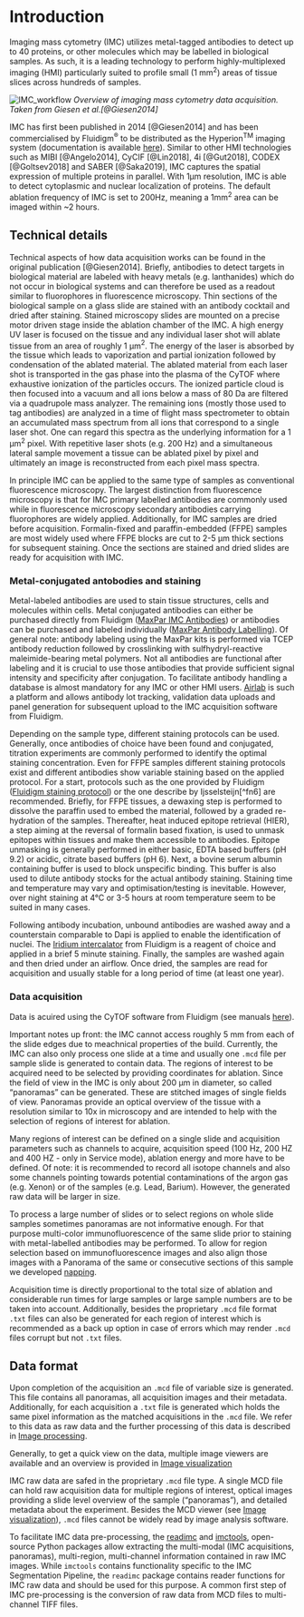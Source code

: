# Introduction {#intro}

Imaging mass cytometry (IMC) utilizes metal-tagged antibodies to detect up to 40
proteins, or other molecules which may be labelled in biological samples. As
such, it is a leading technology to perform highly-multiplexed imaging (HMI)
particularly suited to profile small (1 mm$^2$) areas of tissue slices
across hundreds of samples.

![IMC_workflow](img/IMC_workflow.png)
*Overview of imaging mass cytometry data acquisition. Taken from Giesen et al.[@Giesen2014]*

IMC has first been published in 2014 [@Giesen2014] and has been commercialised by
Fluidigm<sup>&reg;</sup> to be distributed as the Hyperion<sup>TM</sup> imaging
system (documentation is available
[here](https://www.fluidigm.com/products-services/instruments/hyperion)).
Similar to other HMI technologies such as MIBI [@Angelo2014], CyCIF [@Lin2018],
4i [@Gut2018], CODEX [@Goltsev2018] and SABER [@Saka2019], IMC captures the spatial
expression of multiple proteins in parallel. With 1µm resolution, IMC is able to
detect cytoplasmic and nuclear localization of proteins. The default ablation
frequency of IMC is set to 200Hz, meaning a 1mm<sup>2</sup> area can be imaged
within ~2 hours.

## Technical details

Technical aspects of how data acquisition works can be found in the original
publication [@Giesen2014]. Briefly, antibodies to detect targets in biological
material are labeled with heavy metals (e.g. lanthanides) which do not occur in
biological systems and can therefore be used as a readout similar to
fluorophores in fluorescence microscopy. Thin sections of the biological sample
on a glass slide are stained with an antibody cocktail and dried after staining.
Stained microscopy slides are mounted on a precise motor driven stage inside the
ablation chamber of the IMC. A high energy UV laser is focused on the tissue and
any individual laser shot will ablate tissue from an area of roughly 1
µm$^2$. The energy of the laser is absorbed by the tissue which leads
to vaporization and partial ionization followed by condensation of the ablated
material. The ablated material from each laser shot is transported in the gas
phase into the plasma of the CyTOF where exhaustive ionization of the particles
occurs. The ionized particle cloud is then focused into a vacuum and all ions
below a mass of 80 Da are filtered via a quadrupole mass analyzer. The remaining
ions (mostly those used to tag antibodies) are analyzed in a time of flight mass
spectrometer to obtain an accumulated mass spectrum from all ions that
correspond to a single laser shot. One can regard this spectra as the underlying
information for a 1 µm$^2$ pixel. With repetitive laser shots (e.g.
200 Hz) and a simultaneous lateral sample movement a tissue can be ablated pixel
by pixel and ultimately an image is reconstructed from each pixel mass spectra.

In principle IMC can be applied to the same type of samples as conventional
fluorescence microscopy. The largest distinction from fluorescence microscopy is
that for IMC primary labelled antibodies are commonly used while in fluorescence
microscopy secondary antibodies carrying fluorophores are widely applied.
Additionally, for IMC samples are dried before acquisition. Formalin-fixed and
paraffin-embedded (FFPE) samples are most widely used where FFPE blocks are cut
to 2-5 µm thick sections for subsequent staining. Once the sections are
stained and dried slides are ready for acquisition with IMC.


### Metal-conjugated antobodies and staining

Metal-labeled antibodies are used to stain tissue structures, cells and
molecules within cells. Metal conjugated antibodies can either be purchased
directly from Fluidigm ([MaxPar IMC Antibodies](
https://store.fluidigm.com/Cytometry/ConsumablesandReagentsCytometry/MaxparAntibodies?cclcl=en_US))
or antibodies can be purchased and labeled individually ([MaxPar Antibody
Labelling](https://store.fluidigm.com/Cytometry/ConsumablesandReagentsCytometry/MaxparAntibodyLabelingKits?cclcl=en_US)).
Of general note: antibody labeling using the MaxPar kits is performed via TCEP
antibody reduction followed by crosslinking with sulfhydryl-reactive
maleimide-bearing metal polymers. Not all antibodies are functional after
labeling and it is crucial to use those antibodies that provide sufficient
signal intensity and specificity after conjugation. To facilitate antibody
handling a database is almost mandatory for any IMC or other HMI users.
[Airlab](https://github.com/BodenmillerGroup/airlab-web) is such a platform and
allows antibody lot tracking, validation data uploads and panel generation for
subsequent upload to the IMC acquisition software from Fluidigm.

Depending on the sample type, different staining protocols can be used.
Generally, once antibodies of choice have been found and conjugated, titration
experiments are commonly performed to identify the optimal staining
concentration. Even for FFPE samples different staining protocols exist and
different antibodies show variable staining based on the applied protocol. For a
start, protocols such as the one provided by Fluidigm ([Fluidigm staining
protocol]()) or the one describe by Ijsselsteijn[^fn6] are recommended. Briefly,
for FFPE tissues, a dewaxing step is performed to dissolve the paraffin used to
embed the material, followed by a graded re-hydration of the samples.
Thereafter, heat induced epitope retrieval (HIER), a step aiming at the reversal
of formalin based fixation, is used to unmask epitopes within tissues and make
them accessible to antibodies. Epitope unmasking is generally performed in
either basic, EDTA based buffers (pH 9.2) or acidic, citrate based buffers  (pH
6). Next, a bovine serum albumin containing buffer is used to block unspecific
binding. This buffer is also used to dilute antibody stocks for the actual
antibody staining. Staining time and temperature may vary and
optimisation/testing is inevitable. However, over night staining at 4&deg;C or
3-5 hours at room temperature seem to be suited in many cases.

Following antibody incubation, unbound antibodies are washed away and a
counterstain comparable to Dapi is applied to enable the identification of
nuclei. The [Iridium
intercalator](https://store.fluidigm.com/Cytometry/ConsumablesandReagentsCytometry/MassCytometryReagents/Cell-ID%E2%84%A2%20Intercalator-Ir%E2%80%94125%20%C2%B5M)
from Fluidigm is a reagent of choice and applied in a brief 5 minute staining.
Finally, the samples are washed again and then dried under an airflow. Once
dried, the samples are read for acquisition and usually stable for a long period
of time (at least one year).

### Data acquisition

Data is acuired using the CyTOF software from Fluidigm (see manuals
[here](https://go.fluidigm.com/hyperion-support-documents)).

Important notes up front: the IMC cannot access roughly 5 mm from each of the
slide edges due to meachnical properties of the build. Currently, the IMC can
also only process one slide at a time and usually one `.mcd` file per sample
slide is generated to contain data. The regions of interest to be acquired need
to be selected by providing coordinates for ablation. Since the field of view in
the IMC is only about 200 &mu;m in diameter, so called "panoramas" can be
generated. These are stitched images of single fields of view. Panoramas provide
an optical overview of the tissue with a resolution similar to 10x in microscopy
and are intended to help with the selection of regions of interest for ablation.

Many regions of interest can be defined on a single slide and acquisition
parameters such as channels to acquire, acquisition speed (100 Hz, 200 HZ and
400 HZ - only in Service mode), ablation energy and more have to be defined. Of
note: it is recommended to record all isotope channels and also some channels
pointing towards potential contaminations of the argon gas (e.g. Xenon) or of
the samples (e.g. Lead, Barium). However, the generated raw data will be larger
in size.

To process a large number of slides or to select regions on whole slide samples
sometimes panoramas are not informative enough. For that purpose multi-color
immunofluorescence of the same slide prior to staining with metal-labelled
antibodies may be performed. To allow for region selection based on
immunofluorescence images and also align those images with a Panorama of the
same or consecutive sections of this sample we developed
[napping](https://github.com/BodenmillerGroup/napping).

Acquisition time is directly proportional to the total size of ablation and
considerable run times for large samples or large sample numbers are to be taken
into account. Additionally, besides the proprietary `.mcd` file format `.txt`
files can also be generated for each region of interest which is recommended as
a back up option in case of errors which may render `.mcd` files corrupt but not
`.txt` files.

## Data format

Upon completion of the acquisition an `.mcd` file of variable size is generated.
This file contains all panoramas, all acquisition images and their metadata.
Additionally, for each acquisition a `.txt` file is generated which holds the
same pixel information as the matched acquisitions in the `.mcd` file. We refer
to this data as raw data and the further processing of this data is described in
[Image processing](process.md).

Generally, to get a quick view on the data, multiple image viewers are available
and an overview is provided in [Image visualization](viewers.md)

IMC raw data are safed in the proprietary `.mcd` file type. A single MCD file
can hold raw acquisition data for multiple regions of interest, optical images
providing a slide level overview of the sample ("panoramas"), and detailed
metadata about the experiment. Besides the MCD viewer (see [Image
visualization](viewers.md)), `.mcd` files cannot be widely read by image
analysis software.

To facilitate IMC data pre-processing, the
[readimc](https://github.com/BodenmillerGroup/readimc) and
[imctools](https://github.com/BodenmillerGroup/imctools), open-source Python
packages allow extracting the multi-modal (IMC acquisitions, panoramas),
multi-region, multi-channel information contained in raw IMC images. While
`imctools` contains functionality specific to the IMC Segmentation Pipeline, the
`readimc` package contains reader functions for IMC raw data and should be used
for this purpose. A common first step of IMC pre-processing is the conversion of
raw data from MCD files to multi-channel TIFF files.




